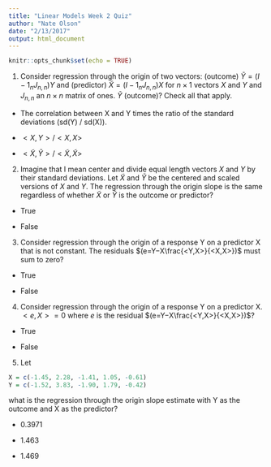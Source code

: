 ```yaml
---
title: "Linear Models Week 2 Quiz"
author: "Nate Olson"
date: "2/13/2017"
output: html_document
---
```


```r
knitr::opts_chunk$set(echo = TRUE)
```

1. 
Consider regression through the origin of two vectors: (outcome) $\tilde{Y}=(I−1_nJ_{n,n})Y$ and (predictor) $\tilde{X}=(I−1_nJ_{n,n})X$ for $n×1$ vectors $X$ and $Y$ and $J_{n,n}$ an $n×n$ matrix of ones. $\tilde{Y}$ (outcome)? Check all that apply.

- The correlation between X and Y times the ratio of the standard deviations (sd(Y) / sd(X)).

- $<X,Y>/<X,X>$

- $<\tilde{X},\tilde{Y}>/<\tilde{X},\tilde{X}>$


2. 
Imagine that I mean center and divide equal length vectors $X$ and $Y$ by their standard deviations. Let $\tilde{X}$ and $\tilde{Y}$ be the centered and scaled versions of $X$ and $Y$. The regression through the origin slope is the same regardless of whether $\tilde{X}$ or $\tilde{Y}$ is the outcome or predictor?

- True

- False

3. 
Consider regression through the origin of a response Y on a predictor X that is not constant. The residuals $(e=Y−X\frac{<Y,X>}{<X,X>})$ must sum to zero?

- True

- False

4. 
Consider regression through the origin of a response Y on a predictor X. $<e,X> =0$ where $e$ is the residual $(e=Y−X\frac{<Y,X>}{<X,X>})$?

- True

- False

5. 
Let
```r
X = c(-1.45, 2.28, -1.41, 1.05, -0.61)
Y = c(-1.52, 3.83, -1.90, 1.79, -0.42)
```

what is the regression through the origin slope estimate with Y as the outcome and X as the predictor?

- 0.3971

- 1.463

- 1.469